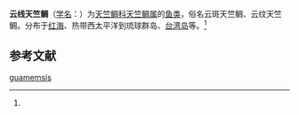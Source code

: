 {{Speciesbox
| name = 云线天竺鲷
| status = 
| status_system = 
| image = 
| genus = Apogon
| species = guamemsis
| authority = (Valenciennes, 1832)<ref name='id7213'>{{cite web| url =http://www.bioinfo.cn/db05/BjdwSpecies.php?action=view&id=7213| title =云线天竺鲷| work =《中国动物物种编目数据库》| publisher =中国科学院微生物研究所| author =中国科学院动物研究所| accessdate =2009-04-16| deadurl =yes| archiveurl =https://web.archive.org/web/20160305052645/http://www.bioinfo.cn/db05/BjdwSpecies.php?action=view&id=7213| archivedate =2016-03-05}}</ref>
}}

'''云线天竺鲷'''（[[学名|学名]]：{{lang|la|''Apogon guamemsis''}}）为[[天竺鲷科|天竺鲷科]][[天竺鲷属|天竺鲷属]]的[[鱼类|鱼类]]，俗名云斑天竺鲷、云纹天竺鲷。分布于[[红海|红海]]、热带西太平洋到琉球群岛、[[台湾岛|台湾岛]]等。<ref name='id7213'/>

== 参考文献 ==
{{reflist}}

{{Wikispecies|Apogon guamemsis}}

[[Category:天竺鲷属|guamemsis]]


{{鲈形目小作品}}